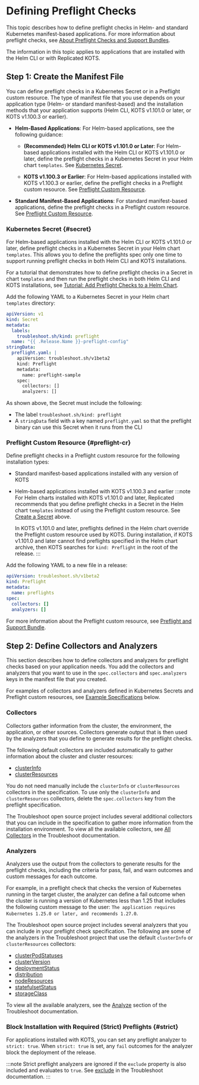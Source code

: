 # Defining Preflight Checks

This topic describes how to define preflight checks in Helm- and standard Kubernetes manifest-based applications. For more information about preflight checks, see [About Preflight Checks and Support Bundles](/vendor/preflight-support-bundle-about).

The information in this topic applies to applications that are installed with the Helm CLI or with Replicated KOTS.

## Step 1: Create the Manifest File

You can define preflight checks in a Kubernetes Secret or in a Preflight custom resource. The type of manifest file that you use depends on your application type (Helm- or standard manifest-based) and the installation methods that your application supports (Helm CLI, KOTS v1.101.0 or later, or KOTS v1.100.3 or earlier).

* **Helm-Based Applications**: For Helm-based applications, see the following guidance:

   * **(Recommended) Helm CLI or KOTS v1.101.0 or Later**: For Helm-based applications installed with the Helm CLI or KOTS v1.101.0 or later, define the preflight checks in a Kubernetes Secret in your Helm chart `templates`. See [Kubernetes Secret](#secret).

   * **KOTS v1.100.3 or Earlier**: For Helm-based applications installed with KOTS v1.100.3 or earlier, define the preflight checks in a Preflight custom resource. See [Preflight Custom Resource](#preflight-cr).

* **Standard Manifest-Based Applications**: For standard manifest-based applications, define the preflight checks in a Preflight custom resource. See [Preflight Custom Resource](#preflight-cr).

### Kubernetes Secret {#secret}

For Helm-based applications installed with the Helm CLI or KOTS v1.101.0 or later, define preflight checks in a Kubernetes Secret in your Helm chart `templates`. This allows you to define the preflights spec only one time to support running preflight checks in both Helm CLI and KOTS installations. 

For a tutorial that demonstrates how to define preflight checks in a Secret in chart `templates` and then run the preflight checks in both Helm CLI and KOTS installations, see [Tutorial: Add Preflight Checks to a Helm Chart](/vendor/tutorial-preflight-helm-setup).

Add the following YAML to a Kubernetes Secret in your Helm chart `templates` directory:

```yaml
apiVersion: v1
kind: Secret
metadata:
  labels:
    troubleshoot.sh/kind: preflight
  name: "{{ .Release.Name }}-preflight-config"
stringData:
  preflight.yaml: |
    apiVersion: troubleshoot.sh/v1beta2
    kind: Preflight
    metadata:
      name: preflight-sample
    spec:
      collectors: []
      analyzers: []
```

As shown above, the Secret must include the following:

* The label `troubleshoot.sh/kind: preflight`
* A `stringData` field with a key named `preflight.yaml` so that the preflight binary can use this Secret when it runs from the CLI

### Preflight Custom Resource {#preflight-cr}

Define preflight checks in a Preflight custom resource for the following installation types:
* Standard manifest-based applications installed with any version of KOTS
* Helm-based applications installed with KOTS v1.100.3 and earlier
    :::note
    For Helm charts installed with KOTS v1.101.0 and later, Replicated recommends that you define preflight checks in a Secret in the Helm chart `templates` instead of using the Preflight custom resource. See [Create a Secret](#secret) above.

    In KOTS v1.101.0 and later, preflights defined in the Helm chart override the Preflight custom resource used by KOTS. During installation, if KOTS v1.101.0 and later cannot find preflights specified in the Helm chart archive, then KOTS searches for `kind: Preflight` in the root of the release.
    :::

Add the following YAML to a new file in a release:

```yaml
apiVersion: troubleshoot.sh/v1beta2
kind: Preflight
metadata:
  name: preflights
spec:
  collectors: []
  analyzers: []
```

For more information about the Preflight custom resource, see [Preflight and Support Bundle](/reference/custom-resource-preflight).

## Step 2: Define Collectors and Analyzers

This section describes how to define collectors and analyzers for preflight checks based on your application needs. You add the collectors and analyzers that you want to use in the `spec.collectors` and `spec.analyzers` keys in the manifest file that you created.

For examples of collectors and analyzers defined in Kubernetes Secrets and Preflight custom resources, see [Example Specifications](#example-specifications) below. 

### Collectors

Collectors gather information from the cluster, the environment, the application, or other sources. Collectors generate output that is then used by the analyzers that you define to generate results for the preflight checks. 

The following default collectors are included automatically to gather information about the cluster and cluster resources:
* [clusterInfo](https://troubleshoot.sh/docs/collect/cluster-info/)
* [clusterResources](https://troubleshoot.sh/docs/collect/cluster-resources/)

You do not need manually include the `clusterInfo` or `clusterResources` collectors in the specification. To use only the `clusterInfo` and `clusterResources` collectors, delete the `spec.collectors` key from the preflight specification.

The Troubleshoot open source project includes several additional collectors that you can include in the specification to gather more information from the installation environment. To view all the available collectors, see [All Collectors](https://troubleshoot.sh/docs/collect/all/) in the Troubleshoot documentation.

### Analyzers

Analyzers use the output from the collectors to generate results for the preflight checks, including the criteria for pass, fail, and warn outcomes and custom messages for each outcome.

For example, in a preflight check that checks the version of Kubernetes running in the target cluster, the analyzer can define a fail outcome when the cluster is running a version of Kubernetes less than 1.25 that includes the following custom message to the user: `The application requires Kubernetes 1.25.0 or later, and recommends 1.27.0`.

The Troubleshoot open source project includes several analyzers that you can include in your preflight check specification. The following are some of the analyzers in the Troubleshoot project that use the default `clusterInfo` or `clusterResources` collectors:
* [clusterPodStatuses](https://troubleshoot.sh/docs/analyze/cluster-pod-statuses/)
* [clusterVersion](https://troubleshoot.sh/docs/analyze/cluster-version/)
* [deploymentStatus](https://troubleshoot.sh/docs/analyze/deployment-status/)
* [distribution](https://troubleshoot.sh/docs/analyze/distribution/)
* [nodeResources](https://troubleshoot.sh/docs/analyze/node-resources/)
* [statefulsetStatus](https://troubleshoot.sh/docs/analyze/stateful-set-status/)
* [storageClass](https://troubleshoot.sh/docs/analyze/storage-class/)

To view all the available analyzers, see the [Analyze](https://troubleshoot.sh/docs/analyze/) section of the Troubleshoot documentation.

### Block Installation with Required (Strict) Preflights {#strict}

For applications installed with KOTS, you can set any preflight analyzer to `strict: true`. When `strict: true` is set, any `fail` outcomes for the analyzer block the deployment of the release.

:::note
Strict preflight analyzers are ignored if the `exclude` property is also included and evaluates to `true`. See [exclude](https://troubleshoot.sh/docs/analyze/#exclude) in the Troubleshoot documentation.
:::